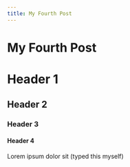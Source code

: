 ```yaml
---
title: My Fourth Post
---
```


# My Fourth Post

# Header 1

## Header 2

### Header 3

#### Header 4

Lorem ipsum dolor sit (typed this myself)
